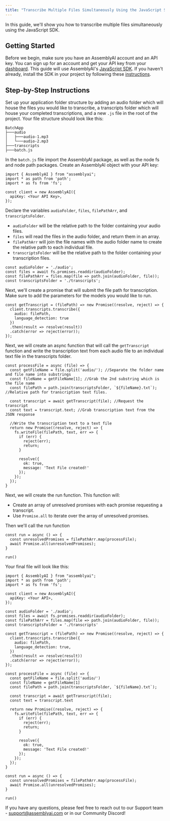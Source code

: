 ```yaml
---
title: "Transcribe Multiple Files Simultaneously Using the JavaScript SDK"
---
```


In this guide, we'll show you how to transcribe multiple files simultaneously using the JavaScript SDK.

## Getting Started

Before we begin, make sure you have an AssemblyAI account and an API key. You can sign up for an account and get your API key from your [dashboard](https://www.assemblyai.com/app/account). This guide will use AssemblyAI's [JavaScript SDK](https://github.com/AssemblyAI/assemblyai-node-sdk). If you haven't already, install the SDK in your project by following these [instructions](https://github.com/AssemblyAI/assemblyai-node-sdk#installation).

## Step-by-Step Instructions

Set up your application folder structure by adding an audio folder which will house the files you would like to transcribe, a transcripts folder which will house your completed transcriptions, and a new `.js` file in the root of the project. Your file structure should look like this:

```
BatchApp
├───audio
│   ├───audio-1.mp3
│   └───audio-2.mp3
├───transcripts
├───batch.js
```

In the `batch.js` file import the AssemblyAI package, as well as the node fs and node path packages. Create an AssemblyAI object with your API key:

```
import { AssemblyAI } from "assemblyai";
import * as path from 'path';
import * as fs from 'fs';

const client = new AssemblyAI({
  apiKey: <Your API Key>,
});
```

Declare the variables `audioFolder`, `files`, `filePathArr`, and `transcriptsFolder`.

- `audioFolder` will be the relative path to the folder containing your audio files.
- `files` will read the files in the audio folder, and return them in an array.
- `filePathArr` will join the file names with the audio folder name to create the relative path to each individual file.
- `transcriptsFolder` will be the relative path to the folder containing your transcription files.

```
const audioFolder = './audio';
const files = await fs.promises.readdir(audioFolder);
const filePathArr = files.map(file => path.join(audioFolder, file));
const transcriptsFolder = './transcripts';
```

Next, we'll create a promise that will submit the file path for transcription. Make sure to add the parameters for the models you would like to run.

```
const getTranscript = (filePath) => new Promise((resolve, reject) => {
  client.transcripts.transcribe({
    audio: filePath,
    language_detection: true
  })
  .then(result => resolve(result))
  .catch(error => reject(error));
});
```

Next, we will create an async function that will call the `getTranscript` function and write the transcription text from each audio file to an individual text file in the transcripts folder.

```
const processFile = async (file) => {
  const getFileName = file.split('audio/'); //Separate the folder name and file name into substrings
  const fileName = getFileName[1]; //Grab the 2nd substring which is the file name
  const filePath = path.join(transcriptsFolder, `${fileName}.txt`); //Relative path for transcription text files.

  const transcript = await getTranscript(file); //Request the transcript
  const text = transcript.text; //Grab transcription text from the JSON response

  //Write the transcription text to a text file
  return new Promise((resolve, reject) => {
    fs.writeFile(filePath, text, err => {
      if (err) {
        reject(err);
        return;
      }

      resolve({
        ok: true,
        message: 'Text File created!'
      });
    });
  });
}
```

Next, we will create the run function. This function will:

- Create an array of unresolved promises with each promise requesting a transcript.
- Use `Promise.all` to iterate over the array of unresolved promises.

Then we'll call the run function

```
const run = async () => {
  const unresolvedPromises = filePathArr.map(processFile);
  await Promise.all(unresolvedPromises);
}

run()
```

Your final file will look like this:

```
import { AssemblyAI } from "assemblyai";
import * as path from 'path';
import * as fs from 'fs';

const client = new AssemblyAI({
  apiKey: <Your API>,
});

const audioFolder = './audio';
const files = await fs.promises.readdir(audioFolder);
const filePathArr = files.map(file => path.join(audioFolder, file));
const transcriptsFolder = './transcripts'

const getTranscript = (filePath) => new Promise((resolve, reject) => {
  client.transcripts.transcribe({
    audio: filePath,
    language_detection: true,
  })
  .then(result => resolve(result))
  .catch(error => reject(error));
});

const processFile = async (file) => {
  const getFileName = file.split('audio/')
  const fileName = getFileName[1]
  const filePath = path.join(transcriptsFolder, `${fileName}.txt`);

  const transcript = await getTranscript(file);
  const text = transcript.text

  return new Promise((resolve, reject) => {
    fs.writeFile(filePath, text, err => {
      if (err) {
        reject(err);
        return;
      }

      resolve({
        ok: true,
        message: 'Text File created!'
      });
    });
  });
}

const run = async () => {
  const unresolvedPromises = filePathArr.map(processFile);
  await Promise.all(unresolvedPromises);
}

run()
```

If you have any questions, please feel free to reach out to our Support team - support@assemblyai.com or in our Community Discord!
